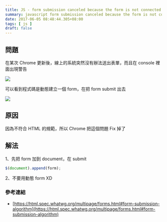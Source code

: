 ```yaml
---
title: JS - form submission canceled because the form is not connected
summary: javascript form submission canceled because the form is not connected
date: 2017-06-05 08:48:44.305+08:00
tags: [ js ]
draft: false
---
```


## 問題

在某次 Chrome 更新後，線上的系統突然沒有辦法送出表單，而且在 console 裡面出現警告

![](/static/images/404.webp)

可以看到程式碼是動態建立一個 form，在把 form submit 出去

![](/static/images/404.webp)

## 原因

因為不符合 HTML 的規範，所以 Chrome 把這個問題 Fix 掉了

## 解法

1、先把 form 加到 document，在 submit

```js
$(document).append(form);
```

2、不要用動態 form XD

### 參考連結

- [https://html.spec.whatwg.org/multipage/forms.html#form-submission-algorithm](https://html.spec.whatwg.org/multipage/forms.html#form-submission-algorithm)